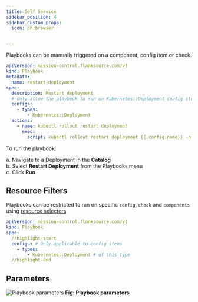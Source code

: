 ```yaml
---
title: Self Service
sidebar_position: 4
sidebar_custom_props:
  icon: ph:browser


---
```



Playbooks can be manually triggered on a component, config item or  check.

```yaml title="restart-deployment.yaml"
apiVersion: mission-control.flanksource.com/v1
kind: Playbook
metadata:
  name: restart-deployment
spec:
  description: Restart deployment
  # only allow the playbook to run on Kubernetes::Deployment config items
  configs:
    - types:
        - Kubernetes::Deployment
  actions:
    - name: kubectl rollout restart deployment
      exec:
        script: kubectl rollout restart deployment {{.config.name}} -n {{.config.tags.namespace}}
```

To run the playbook:

a. Navigate to a Deployment in the **Catalog** <br/>
b. Select **Restart Deployment** from the Playbooks menu<br/>
c. Click **Run**<br/>


<Screenshot img="/img/restart-deployment.png" size="500px"/>


## Resource Filters

Playbooks can be restricted to run on specific `config`, `check` and `components` using [resource selectors](/reference/resource-selector)


```yaml title="restart-deployment.yaml"
apiVersion: mission-control.flanksource.com/v1
kind: Playbook
spec:
  //highlight-start
  configs: # Only applicable to config items
    - types:
        - Kubernetes::Deployment # of this type
  //highlight-end
```
## Parameters

<Parameters/>


<Screenshot img="/img/playbook-on-a-eks-cluster-config-item.png"/>


![Playbook parameters](/img/playbook-on-a-eks-cluster-config-item-popup.png)
**Fig: Playbook parameters**
